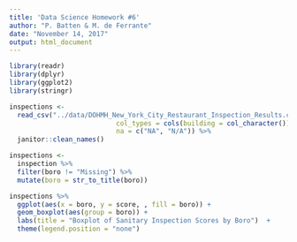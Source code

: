 ```yaml
---
title: 'Data Science Homework #6'
author: "P. Batten & M. de Ferrante"
date: "November 14, 2017"
output: html_document
---
```



```r
library(readr)
library(dplyr)
library(ggplot2)
library(stringr)

inspections <- 
  read_csv("../data/DOHMH_New_York_City_Restaurant_Inspection_Results.csv", 
                           col_types = cols(building = col_character()),
                           na = c("NA", "N/A")) %>%
  janitor::clean_names()

inspections <-
  inspection %>%
  filter(boro != "Missing") %>% 
  mutate(boro = str_to_title(boro))

inspections %>% 
  ggplot(aes(x = boro, y = score, , fill = boro)) + 
  geom_boxplot(aes(group = boro)) +
  labs(title = "Boxplot of Sanitary Inspection Scores by Boro")  + 
  theme(legend.position = "none")

```